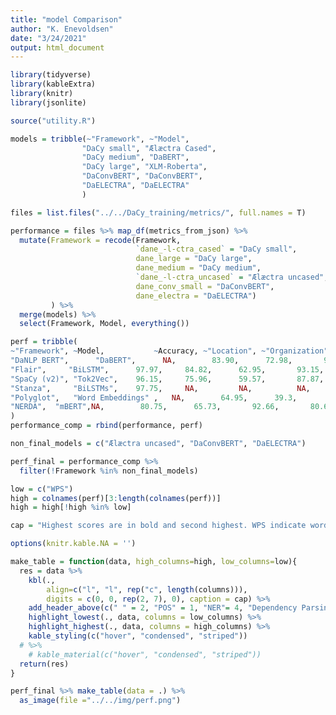 ```yaml
---
title: "model Comparison"
author: "K. Enevoldsen"
date: "3/24/2021"
output: html_document
---
```


```r
library(tidyverse)
library(kableExtra)
library(knitr)
library(jsonlite)

source("utility.R")
```

```r

models = tribble(~"Framework", ~"Model",
                "DaCy small", "Ælæctra Cased",
                "DaCy medium", "DaBERT",
                "DaCy large", "XLM-Roberta",
                "DaConvBERT", "DaConvBERT",
                "DaELECTRA", "DaELECTRA"
                )

files = list.files("../../DaCy_training/metrics/", full.names = T)

performance = files %>% map_df(metrics_from_json) %>%
  mutate(Framework = recode(Framework, 
                            `dane_-l-ctra_cased` = "DaCy small",
                            dane_large = "DaCy large",
                            dane_medium = "DaCy medium",
                            `dane_-l-ctra_uncased` = "Ælæctra uncased",
                            dane_conv_small = "DaConvBERT",
                            dane_electra = "DaELECTRA")
         ) %>% 
  merge(models) %>% 
  select(Framework, Model, everything())
```


```r
perf = tribble(
~"Framework", ~Model,           ~Accuracy, ~"Location", ~"Organization", ~"Person", ~"Avg F1" , ~UAS, ~LAS, ~WPS,
"DaNLP BERT",      "DaBERT",      NA,        83.90,      72.98,       92.82,       84.04,       NA,      NA, NA,
"Flair",     "BiLSTM",      97.97,     84.82,      62.95,       93.15,       81.78,       NA,      NA, NA,
"SpaCy (v2)", "Tok2Vec",    96.15,     75.96,      59.57,       87.87,       75.73,       81.36,   77.46, NA,
"Stanza",     "BiLSTMs",    97.75,     NA,         NA,          NA,          NA,          86.83,   84.19, NA,
"Polyglot",   "Word Embeddings" ,   NA,        64.95,      39.3,        78.74,       64.18,       NA,      NA, NA,
"NERDA",  "mBERT",NA,        80.75,      65.73,       92.66,       80.66,       NA,      NA, NA,
)
performance_comp = rbind(performance, perf)
```


```r
non_final_models = c("Ælæctra uncased", "DaConvBERT", "DaELECTRA")

perf_final = performance_comp %>%
  filter(!Framework %in% non_final_models)
```


```r
low = c("WPS")
high = colnames(perf)[3:length(colnames(perf))]
high = high[!high %in% low]

cap = "Highest scores are in bold and second highest. WPS indicate words pr. second."

options(knitr.kable.NA = '')

make_table = function(data, high_columns=high, low_columns=low){
  res = data %>% 
    kbl(.,
        align=c("l", "l", rep("c", length(columns))), 
        digits = c(0, 0, rep(2, 7), 0), caption = cap) %>%
    add_header_above(c(" " = 2, "POS" = 1, "NER"= 4, "Dependency Parsing" = 2, "Speed" = 1)) %>%
    highlight_lowest(., data, columns = low_columns) %>% 
    highlight_highest(., data, columns = high_columns) %>% 
    kable_styling(c("hover", "condensed", "striped"))
  # %>%
    # kable_material(c("hover", "condensed", "striped")) 
  return(res)
}

perf_final %>% make_table(data = .) %>% 
  as_image(file ="../../img/perf.png")
```


```r


```

